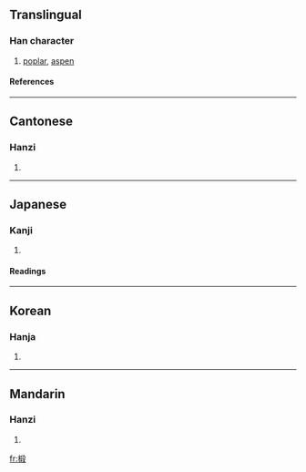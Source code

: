 ==Translingual==
===Han character===
{{Han char|rn=75|rad=木|as=09|sn=13|four=4794<sub>7</sub>|canj=木竹十水 (DHJE)}}
# [[poplar]], [[aspen]]
====References====
{{Han ref|kx=0537.230|dkj=15075|hdz=21251.080|uh=6934|ud=26932|bh=DDE0|bd=56800}}

----
==Cantonese==
===Hanzi===
{{yue-hanzi|jyut=|y=dyun6}}
# {{defn|Cantonese}}

----
==Japanese==
===Kanji===
{{ja-kanji|grade=|rs=木09}}
# {{defn|Japanese}} 
====Readings====
{{ja-readings|on=[[たん]] (tan), [[だん]] (dan)|kun=[[むくげ]] (mukuge), [[くい]] (kui), [[とどまつ]] (todomatsu)}}

----
==Korean==
===Hanja===
{{ko-hanja|hangeul=단|eumhun=|rv=dan|mr=tan|y=tan}}
# {{defn|Korean}}

----
==Mandarin==
===Hanzi===
{{cmn-hanzi|pin=[[duàn]] (duan4)|wg=tuan<sup>4</sup>}}
# {{defn|Mandarin}}

[[fr:椴]]